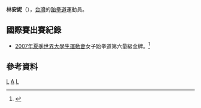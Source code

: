 {{Infobox Summer Universiade
| 項目 =  [[跆拳道|跆拳道]]
| a1 = 2007
| b1 = 1
| c1 =  女子第六量級
}}
'''林安妮'''（{{bd|1985年|06月28日|catIdx=林}}），[[台灣|台灣]]的[[跆拳道|跆拳道]]運動員。

==國際賽出賽紀錄==

*[[2007年夏季世界大學生運動會|2007年夏季世界大學生運動會]]女子跆拳道第六量級金牌。<ref>{{cite web |url=http://news01.cdns.com.tw/20070811/news/tyxw/100000002007081019445399.htm |title=存档副本 |accessdate=2007-08-18 |deadurl=yes |archiveurl=https://web.archive.org/web/20070929092714/http://news01.cdns.com.tw/20070811/news/tyxw/100000002007081019445399.htm |archivedate=2007-09-29 }}</ref>
==參考資料==
<div class="references-small">
<references />
</div>

{{跆拳道選手小作品}}
{{Taiwan-sport-bio-stub}}

[[Category:台灣女子跆拳道選手|L]]
[[Category:林姓|A]]
[[Category:國立體育大學校友|L]]